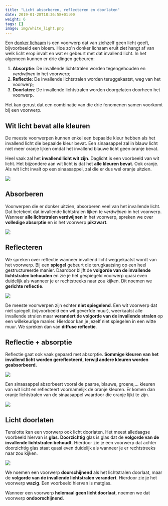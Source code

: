 ```yaml
---
title: "Licht absorberen, reflecteren en doorlaten"
date: 2019-01-28T18:36:58+01:00
weight: 6
tags: []
image: img/white_light.png
---
```


Een [donker lichaam](../lichtbronnen#donkere-lichamen) is een voorwerp dat
van zichzelf geen licht geeft, bijvoorbeeld een bloem. Hoe zo'n donker lichaam
eruit ziet hangt af van welk licht erop invalt en wat er gebeurt met dat
invallend licht. In het algemeen kunnen er drie dingen gebeuren:

1. **Absorptie**: De invallende lichtstralen worden tegengehouden en
   _verdwijnen_ in het voorwerp;
2. **Reflectie**: De invallende lichtstralen worden teruggekaatst, weg van het
   voorwerp;
3. **Doorlaten**: De invallende lichtstralen worden doorgelaten doorheen het
   voorwerp.

Het kan gerust dat een combinatie van die drie fenomenen samen voorkomt bij een
voorwerp.

## Wit licht bevat alle kleuren

De meeste voorwerpen kunnen enkel een bepaalde
kleur hebben als het invallend licht die bepaalde kleur bevat. Een sinaasappel
zal in blauw licht niet meer oranje lijken omdat het invallend blauwe licht
geen oranje bevat.

Heel vaak zal het **invallend licht wit zijn**. Daglicht is een voorbeeld van
wit licht. Het bijzondere aan wit licht is dat het **alle kleuren bevat**. Ook
oranje. Als wit licht invalt op een sinaasappel, zal die er dus wel oranje
uitzien.

![](img/white_light.png)

## Absorberen

Voorwerpen die er donker uitzien, absorberen veel van het
invallende licht. Dat betekent dat invallende lichtstralen lijken te
_verdwijnen_ in het voorwerp. Wanneer **alle lichtstralen verdwijnen** in het
voorwerp, spreken we over **volledige absorptie** en is het voorwerp
**pikzwart**.

![](img/absorptie.png)

## Reflecteren

We spreken over reflectie wanneer invallend licht weggekaatst
wordt van het voorwerp. Bij een **spiegel** gebeurt die terugkaatsing op een
heel gestructureerde manier. Daardoor blijft de **volgorde van de invallende
lichtstralen behouden** en zie je het gespiegeld voorwerp quasi even duidelijk
als wanneer je er rechtstreeks naar zou kijken. Dit noemen we **gerichte
reflectie**.

![](img/reflectie.png)

De meeste voorwerpen zijn echter **niet spiegelend**. Een wit voorwerp dat niet
spiegelt <Mute>(bijvoorbeeld een wit geverfde muur)</Mute>, weerkaatst alle
invallende stralen maar **verandert de volgorde van de invallende stralen** op
een willekeurige manier. Hierdoor kan je jezelf niet spiegelen in een witte
muur. We spreken dan van **diffuse reflectie**.

## Reflectie + absorptie

Reflectie gaat ook vaak gepaard met absorptie.
**Sommige kleuren van het invallend licht worden gereflecteerd, terwijl andere
kleuren worden geabsorbeerd.**

![](img/absorptie_reflectie.png)

Een sinaasappel absorbeert vooral de paarse, blauwe, groene,... kleuren van wit
licht en reflecteert voornamelijk de oranje kleuren. Er komen dan oranje
lichtstralen van de sinaasappel waardoor die oranje lijkt te zijn.

![](img/orange.png)

## Licht doorlaten

Tenslotte kan een voorwerp ook licht doorlaten. Het meest
alledaagse voorbeeld hiervan is **glas**. **Doorzichtig** glas is glas dat de
**volgorde van de invallende lichtstralen behoudt**. Hierdoor zie je een
voorwerp dat achter doorzichtig glas staat quasi even duidelijk als wanneer je
er rechtstreeks naar zou kijken.

![](img/licht_doorlaten.png)

We noemen een voorwerp **doorschijnend** als het lichtstralen
doorlaat, maar de **volgorde van de invallende
lichtstralen verandert**. Hierdoor zie je het voorwerp **wazig**. Een voorbeeld
hiervan is matglas.

Wanneer een voorwerp **helemaal geen licht doorlaat**, noemen we dat voorwerp
**ondoorschijnend**.
